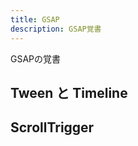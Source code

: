 ```yaml
---
title: GSAP
description: GSAP覚書
---
```



GSAPの覚書

## Tween と Timeline
<LinkCard
    title="Tween"
    description="アニメーション要素の動作のひとつひとつをtweenと呼ぶ"
    href="/tween/"
/>
<LinkCard
    title="Timeline"
    description="Tweenを組み合わせて作られたものをTweenと呼ぶ"
    href="/timeline/"
/>

## ScrollTrigger
<CardGrid>
    <LinkCard
        title="ScrollTrigger"
        href="/scrolltrigger/"
    />
    <LinkCard title="Scrub" href="/scrolltrigger/scrub/" />
    <LinkCard title="Pin" href="/scrolltrigger/pin/" />
</CardGrid>